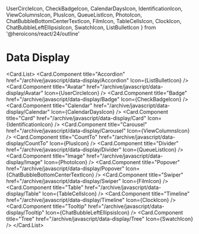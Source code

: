   UserCircleIcon,
  CheckBadgeIcon,
  CalendarDaysIcon,
  IdentificationIcon,
  ViewColumnsIcon,
  PlusIcon,
  QueueListIcon,
  PhotoIcon,
  ChatBubbleBottomCenterTextIcon,
  FilmIcon,
  TableCellsIcon,
  ClockIcon,
  ChatBubbleLeftEllipsisIcon,
  SwatchIcon,
  ListBulletIcon
} from '@heroicons/react/24/outline'

# Data Display

<Card.List>
  <Card.Component
    title="Accordion"
    href="/archive/javascript/data-display/Accordion"
    Icon={ListBulletIcon}
  />
  <Card.Component
    title="Avatar"
    href="/archive/javascript/data-display/Avatar"
    Icon={UserCircleIcon}
  />
  <Card.Component
    title="Badge"
    href="/archive/javascript/data-display/Badge"
    Icon={CheckBadgeIcon}
  />
  <Card.Component
    title="Calendar"
    href="/archive/javascript/data-display/Calendar"
    Icon={CalendarDaysIcon}
  />
  <Card.Component
    title="Card"
    href="/archive/javascript/data-display/Card"
    Icon={IdentificationIcon}
  />
  <Card.Component
    title="Carousel"
    href="/archive/javascript/data-display/Carousel"
    Icon={ViewColumnsIcon}
  />
  <Card.Component
    title="CountTo"
    href="/archive/javascript/data-display/CountTo"
    Icon={PlusIcon}
  />
  <Card.Component
    title="Divider"
    href="/archive/javascript/data-display/Divider"
    Icon={QueueListIcon}
  />
  <Card.Component
    title="Image"
    href="/archive/javascript/data-display/Image"
    Icon={PhotoIcon}
  />
  <Card.Component
    title="Popover"
    href="/archive/javascript/data-display/Popover"
    Icon={ChatBubbleBottomCenterTextIcon}
  />
  <Card.Component
    title="Swiper"
    href="/archive/javascript/data-display/Swiper"
    Icon={FilmIcon}
  />
  <Card.Component
    title="Table"
    href="/archive/javascript/data-display/Table"
    Icon={TableCellsIcon}
  />
  <Card.Component
    title="Timeline"
    href="/archive/javascript/data-display/Timeline"
    Icon={ClockIcon}
  />
  <Card.Component
    title="Tooltip"
    href="/archive/javascript/data-display/Tooltip"
    Icon={ChatBubbleLeftEllipsisIcon}
  />
  <Card.Component
    title="Tree"
    href="/archive/javascript/data-display/Tree"
    Icon={SwatchIcon}
  />
</Card.List>
